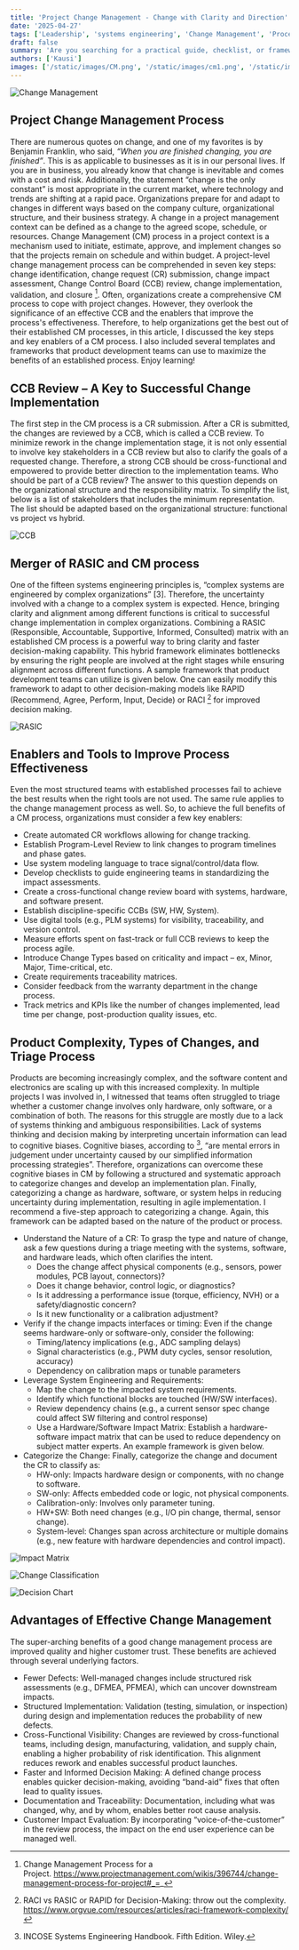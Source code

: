 ```yaml
---
title: 'Project Change Management - Change with Clarity and Direction'
date: '2025-04-27'
tags: ['Leadership', 'systems engineering', 'Change Management', 'Process']
draft: false
summary: 'Are you searching for a practical guide, checklist, or framework to help your teams assess and implement changes more effectively? Then, you want to check out the article. It offers clear direction and tools to streamline the project-level change implementation process.'
authors: ['Kausi']
images: ['/static/images/CM.png', '/static/images/cm1.png', '/static/images/cm2.png', '/static/images/cm3.png', '/static/images/cm4.png', '/static/images/cm5.png']
---
```


![Change Management](/static/images/CM.png)

## Project Change Management Process
There are numerous quotes on change, and one of my favorites is by Benjamin Franklin, who said, _“When you are finished changing, you are finished”_. This is as applicable to businesses as it is in our personal lives. If you are in business, you already know that change is inevitable and comes with a cost and risk. Additionally, the statement “change is the only constant” is most appropriate in the current market, where technology and trends are shifting at a rapid pace. Organizations prepare for and adapt to changes in different ways based on the company culture, organizational structure, and their business strategy. A change in a project management context can be defined as a change to the agreed scope, schedule, or resources. Change Management (CM) process in a project context is a mechanism used to initiate, estimate, approve, and implement changes so that the projects remain on schedule and within budget. A project-level change management process can be comprehended in seven key steps: change identification, change request (CR) submission, change impact assessment, Change Control Board (CCB) review, change implementation, validation, and closure [^1]. Often, organizations create a comprehensive CM process to cope with project changes. However, they overlook the significance of an effective CCB and the enablers that improve the process's effectiveness. Therefore, to help organizations get the best out of their established CM processes, in this article, I discussed the key steps and key enablers of a CM process. I also included several templates and frameworks that product development teams can use to maximize the benefits of an established process. Enjoy learning!
## CCB Review – A Key to Successful Change Implementation
The first step in the CM process is a CR submission. After a CR is submitted, the changes are reviewed by a CCB, which is called a CCB review. To minimize rework in the change implementation stage, it is not only essential to involve key stakeholders in a CCB review but also to clarify the goals of a requested change. Therefore, a strong CCB should be cross-functional and empowered to provide better direction to the implementation teams. Who should be part of a CCB review? The answer to this question depends on the organizational structure and the responsibility matrix. To simplify the list, below is a list of stakeholders that includes the minimum representation. The list should be adapted based on the organizational structure: functional vs project vs hybrid.

![CCB](/static/images/cm1.png)

## Merger of RASIC and CM process
One of the fifteen systems engineering principles is, “complex systems are engineered by complex organizations” [3]. Therefore, the uncertainty involved with a change to a complex system is expected. Hence, bringing clarity and alignment among different functions is critical to successful change implementation in complex organizations. Combining a RASIC (Responsible, Accountable, Supportive, Informed, Consulted) matrix with an established CM process is a powerful way to bring clarity and faster decision-making capability. This hybrid framework eliminates bottlenecks by ensuring the right people are involved at the right stages while ensuring alignment across different functions. A sample framework that product development teams can utilize is given below. One can easily modify this framework to adapt to other decision-making models like RAPID (Recommend, Agree, Perform, Input, Decide) or RACI [^2] for improved decision making.

![RASIC](/static/images/cm2.png)

## Enablers and Tools to Improve Process Effectiveness
Even the most structured teams with established processes fail to achieve the best results when the right tools are not used. The same rule applies to the change management process as well. So, to achieve the full benefits of a CM process, organizations must consider a few key enablers:
  - Create automated CR workflows allowing for change tracking.
  - Establish Program-Level Review to link changes to program timelines and phase gates.
  - Use system modeling language to trace signal/control/data flow.
  - Develop checklists to guide engineering teams in standardizing the impact assessments.
  - Create a cross-functional change review board with systems, hardware, and software present.
  - Establish discipline-specific CCBs (SW, HW, System).
  - Use digital tools (e.g., PLM systems) for visibility, traceability, and version control.
  - Measure efforts spent on fast-track or full CCB reviews to keep the process agile.
  - Introduce Change Types based on criticality and impact – ex, Minor, Major, Time-critical, etc.
  - Create requirements traceability matrices.
  - Consider feedback from the warranty department in the change process.
  - Track metrics and KPIs like the number of changes implemented, lead time per change, post-production quality issues, etc.
## Product Complexity, Types of Changes, and Triage Process
Products are becoming increasingly complex, and the software content and electronics are scaling up with this increased complexity. In multiple projects I was involved in, I witnessed that teams often struggled to triage whether a customer change involves only hardware, only software, or a combination of both. The reasons for this struggle are mostly due to a lack of systems thinking and ambiguous responsibilities. Lack of systems thinking and decision making by interpreting uncertain information can lead to cognitive biases. Cognitive biases, according to [^3], “are mental errors in judgement under uncertainty caused by our simplified information processing strategies”. Therefore, organizations can overcome these cognitive biases in CM by following a structured and systematic approach to categorize changes and develop an implementation plan. Finally, categorizing a change as hardware, software, or system helps in reducing uncertainty during implementation, resulting in agile implementation. I recommend a five-step approach to categorizing a change. Again, this framework can be adapted based on the nature of the product or process.
  - Understand the Nature of a CR: To grasp the type and nature of change, ask a few questions during a triage meeting with the systems, software, and hardware leads, which often clarifies the intent.
    - Does the change affect physical components (e.g., sensors, power modules, PCB layout, connectors)?
    - Does it change behavior, control logic, or diagnostics?
    - Is it addressing a performance issue (torque, efficiency, NVH) or a safety/diagnostic concern?
    - Is it new functionality or a calibration adjustment?
  - Verify if the change impacts interfaces or timing: Even if the change seems hardware-only or software-only, consider the following:
    - Timing/latency implications (e.g., ADC sampling delays)
    - Signal characteristics (e.g., PWM duty cycles, sensor resolution, accuracy)
    - Dependency on calibration maps or tunable parameters
  - Leverage System Engineering and Requirements:
    - Map the change to the impacted system requirements.
    - Identify which functional blocks are touched (HW/SW interfaces).
    - Review dependency chains (e.g., a current sensor spec change could affect SW filtering and control response)
    - Use a Hardware/Software Impact Matrix: Establish a hardware-software impact matrix that can be used to reduce dependency on subject matter experts. An example framework is given below.
  - Categorize the Change: Finally, categorize the change and document the CR to classify as:
    - HW-only: Impacts hardware design or components, with no change to software.
    - SW-only: Affects embedded code or logic, not physical components.
    - Calibration-only: Involves only parameter tuning.
    - HW+SW: Both need changes (e.g., I/O pin change, thermal, sensor change).
    - System-level: Changes span across architecture or multiple domains (e.g., new feature with hardware dependencies and control impact).

![Impact Matrix](/static/images/cm3.png)

![Change Classification](/static/images/cm4.png)

<Image alt="Decision Chart" src="/static/images/cm5.png" width={256} height={128} />

## Advantages of Effective Change Management
The super-arching benefits of a good change management process are improved quality and higher customer trust. These benefits are achieved through several underlying factors.
  - Fewer Defects: Well-managed changes include structured risk assessments (e.g., DFMEA, PFMEA), which can uncover downstream impacts.
  - Structured Implementation: Validation (testing, simulation, or inspection) during design and implementation reduces the probability of new defects.
  - Cross-Functional Visibility: Changes are reviewed by cross-functional teams, including design, manufacturing, validation, and supply chain, enabling a higher probability of risk identification. This alignment reduces rework and enables successful product launches.
  - Faster and Informed Decision Making: A defined change process enables quicker decision-making, avoiding “band-aid" fixes that often lead to quality issues.
  - Documentation and Traceability: Documentation, including what was changed, why, and by whom, enables better root cause analysis.
  - Customer Impact Evaluation: By incorporating “voice-of-the-customer” in the review process, the impact on the end user experience can be managed well.
[^1]: Change Management Process for a Project. https://www.projectmanagement.com/wikis/396744/change-management-process-for-project#_=_
[^2]: RACI vs RASIC or RAPID for Decision-Making: throw out the complexity. https://www.orgvue.com/resources/articles/raci-framework-complexity/
[^3]: INCOSE Systems Engineering Handbook. Fifth Edition. Wiley.
